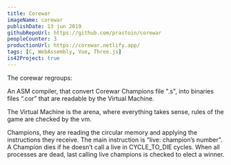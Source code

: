 ```yaml
---
title: Corewar
imageName: corewar
publishDate: 13 jun 2019
githubRepoUrl: https://github.com/prastoin/corewar
peopleCounter: 3
productionUrl: https://corewar.netlify.app/
tags: [C, WebAssembly, Vue, Three.js]
is42Project: true
---
```


The corewar regroups:

An ASM compiler, that convert Corewar Champions file ".s", into binaries files “.cor” that are readable by the Virtual Machine.

The Virtual Machine is the arena, where everything takes sense, rules of the game are checked by the vm.

Champions, they are reading the circular memory and applying the instructions they receive.
The main instruction is “live: champion’s number".
A Champion dies if he doesn’t call a live in CYCLE_TO_DIE cycles.
When all processes are dead, last calling live champions is checked to elect a winner.
